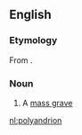 ==English==

===Etymology===
From {{etyl|grc|en}} {{term|πολυάνδριον|lang=grc|tr=poluandrion}}.

===Noun===
{{en-noun|polyandria}}

# A [[mass grave]]

[[nl:polyandrion]]